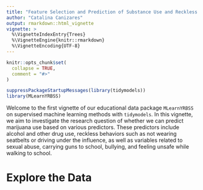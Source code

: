 ```yaml
---
title: "Feature Selection and Prediction of Substance Use and Reckless Behaviors in YRBS 2019 Data using Lasso"
author: "Catalina Canizares"
output: rmarkdown::html_vignette
vignette: >
  %\VignetteIndexEntry{Trees}
  %\VignetteEngine{knitr::rmarkdown}
  %\VignetteEncoding{UTF-8}
---
```


```r
knitr::opts_chunk$set(
  collapse = TRUE,
  comment = "#>"
)
```

```r
suppressPackageStartupMessages(library(tidymodels))
library(MLearnYRBSS)
```

Welcome to the first vignette of our educational data package `MLearnYRBSS` on supervised machine learning methods with `tidymodels`. In this vignette, we aim to investigate the research question of whether we can predict marijuana use based on various predictors. These predictors include alcohol and other drug use, reckless behaviors such as not wearing seatbelts or driving under the influence, as well as variables related to sexual abuse, carrying guns to school, bullying, and feeling unsafe while walking to school. 

# Explore the Data
```r

```

